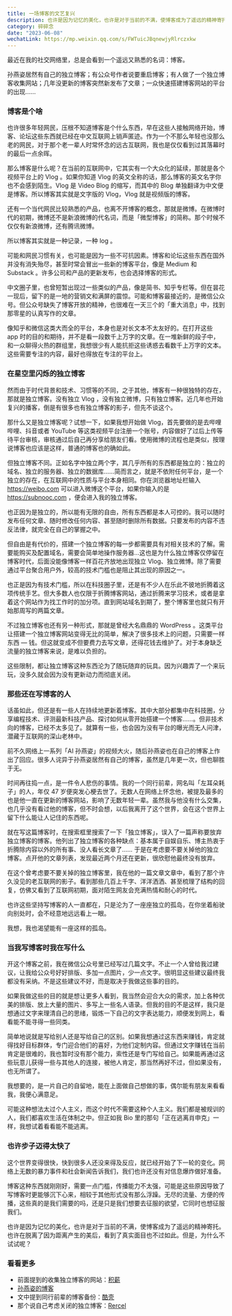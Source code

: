 ```yaml
---
title: 一场博客的文艺复兴
description: 也许是因为记忆的美化，也许是对于当前的不满，使博客成为了遥远的精神寄托。也许在脱离了因为距离产生的美后，看到了真实面目也不过如此。但是，为什么不试试呢？
category: 碎碎念
date: "2023-06-08"
wechatLink: https://mp.weixin.qq.com/s/FWTuicJBqnewjyRlrczxkw
---
```


最近在我的社交网络里，总是会看到一个遥远又熟悉的名词：博客。

孙燕姿居然有自己的独立博客；有公众号作者说要重启博客；有人做了一个独立博客收集网站；几年没更新的博客突然新发布了文章；一众快速搭建博客网站的平台的出现……

### 博客是个啥

也许很多年轻网民，压根不知道博客是个什么东西，早在这些人接触网络开始，博客、论坛这些东西就已经在中文互联网上销声匿迹。作为一个不那么年轻也没那么老的网民，对于那个老一辈人时常怀念的远古互联网，我也是仅仅看到过其落幕时的最后一点余晖。

那么博客是什么呢？在当前的互联网中，它其实有一个大众化的延续，那就是各个视频平台上的 Vlog 。如果你知道 Vlog 的英文全称的话，那么博客的英文名字你也不会感到陌生。Vlog 是 Video Blog 的缩写，而其中的 Blog 单独翻译为中文便是博客。所以博客其实就是文字版的 Vlog，Vlog 就是视频版的博客。

还有一个当代网民比较熟悉的产品，也离不开博客的概念，那就是微博。在微博时代的初期，微博还不是新浪微博的代名词，而是「微型博客」的简称。那个时候不仅仅有新浪微博，还有腾讯微博。

所以博客其实就是一种记录，一种 log 。

可能和网民习惯有关，也可能是因为一些不可抗因素。博客和论坛这些东西在国外并没有消失殆尽，甚至时常会冒出一些新的博客平台，像是 Medium 和 Substack 。许多公司和产品的更新发布，也会选择博客的形式。

中文圈子里，也曾短暂出现过一些类似的产品，像是简书、知乎专栏等。但在昙花一现后，留下的是一地的营销文和满屏的震惊。可能和博客最接近的，是微信公众号。但公众号缺失了博客开放的精神，也很难在一天三个的「重大消息」中，找到那零星的认真写作的文章。

像知乎和微信这类大而全的平台，本身也是对长文本不太友好的。在打开这些 app 时的目的和期待，并不是看一段数千上万字的文章。在一堆新鲜的段子中，和一众聊得火热的群组里，我想很少有人能抗拒这些诱惑去看数千上万字的文本。这些需要专注的内容，最好也得放在专注的平台上。

### 在星空里闪烁的独立博客

然而由于时代背景和技术、习惯等的不同，之于其他，博客有一种很独特的存在，那就是独立博客。没有独立 Vlog ，没有独立微博，只有独立博客。近几年也开始复兴的播客，倒是有很多也有独立博客的影子，但先不谈这个。

那什么又是独立博客呢？试想一下，如果我想开始做 Vlog，首先要做的是去哔哩哔哩、抖音或者 YouTube 等这类视频平台注册一个账号，内容做好了过后上传等待平台审核，审核通过后自己再分享给朋友们看。使用微博的流程也是类似，按理说博客也应该是这样，普通的博客也的确如此。

但独立博客不同。正如名字中独立两个字，其几乎所有的东西都是独立的：独立的域名、独立的服务器、独立的数据库……简而言之，就是不依附任何平台，是一个独立的存在，在互联网中的性质与平台本身相同。你在浏览器地址栏输入 https://weibo.com 可以进入微博这个平台，如果你输入的是 https://subnooc.com ，便会进入我的独立博客。

也正因为是独立的，所以能有无限的自由，所有东西都是本人可控的。我可以随时发布任何文章、随时修改任何内容、甚至随时删除所有数据。只要发布的内容不违反法律，就完全在自己的掌握之中。

但自由是有代价的，搭建一个独立博客的每一步都需要具有对相关技术的了解。需要能购买及配置域名，需要会简单地操作服务器…这也是为什么独立博客仅停留在博客时代，后面没能像博客一样百花齐放地出现独立 Vlog、独立微博。除了需要通过平台聚合用户外，较高的技术门槛也是阻止其出现的原因之一。

也正是因为有技术门槛，所以在科技圈子里，还是有不少人在乐此不彼地折腾着这项传统手艺。但大多数人也仅限于折腾博客网站，通过折腾来学习技术，或者是拿着这个网站作为找工作时的加分项。直到网站域名到期了，整个博客里也就只有开始那周写的两篇文章。

不过独立博客也还有另一种形式，那就是曾经大名鼎鼎的 WordPress 。这类平台让搭建一个独立博客网站变得无比的简单，解决了很多技术上的问题，只需要一样东西 — 钱。但这就变成不但要费力去写文章，还得花钱去维护了。对于本身缺乏流量的独立博客来说，是难以负担的。

这些限制，都让独立博客这种东西沦为了随玩随弃的玩具。因为兴趣弄了一个来玩玩，没多久就会因为没有更新动力而彻底关闭。

### 那些还在写博客的人

话虽如此，但还是有一些人在持续地更新着博客。其中大部分都集中在科技圈，分享编程技术、评测最新科技产品、探讨如何从零开始搭建一个博客……。但非技术向的博客，已经不太多见了。就算有一些，也会因为没有平台的曝光而无人问津，潜藏于互联网的深山老林中。

前不久网络上一系列「AI 孙燕姿」的视频大火，随后孙燕姿也在自己的博客上作出了回应。很多人诧异于孙燕姿居然有自己的博客，虽然是几年更一次，但也聊胜于无。

时间再往捣一点，是一件令人悲伤的事情。我的一个同行前辈，网名叫「左耳朵耗子」的人，年仅 47 岁便突发心梗去世了。无数人在网络上怀念他，被提及最多的也是他一直在更新的博客网站，影响了无数年轻一辈。虽然我与他没有什么交集，也几乎没有看过他的博客，但不时会想，以后我离开了这个世界，会在这个世界上留下什么能让人记住的东西呢。

就在写这篇博客时，在搜索框里搜索了一下「独立博客」，误入了一篇声称要放弃独立博客的博客。他列出了独立博客的各种缺点：基本属于自娱自乐、博主热衷于折腾除内容以外的所有事、没人看长文章了…… 于是在考虑要不要关掉他的独立博客。点开他的文章列表，发现最近两个月还在更新，很欣慰他最终没有放弃。

在这个曾考虑要不要关掉的独立博客里，我在他的一篇文章文章中，看到了那个许久没见的老互联网的影子。看到那些几百上千字、洋洋洒洒、甚至梳理了结构的回复，仿佛又看到了互联网初期，面对陌生网友会充满热情和耐心的时代。

也许这些坚持写博客的人一直都在，只是沦为了一座座独立的孤岛，在你坐着船驶向别处时，会不经意地远远看上一眼。

我想，我也渴望能有一座这样的孤岛。

### 当我写博客时我在写什么

开这个博客之前，我在微信公众号里已经写过几篇文字。不止一个人曾给我过建议，让我给公众号好好排版、多加一点图片，少一点文字。很明显这些建议最终我都没有采纳。不是这些建议不好，而是取决于我做这些事的目的。

如果我做这些的目的就是想让更多人看到，我当然会迎合大众的需求，加上各种优美的排版、放上大量的图片、多写上一些名人语录。但我的目的不是这样，我只是想通过文字来理清自己的思绪，锻炼一下自己的文字表达能力，顺便发到网上，看看能不能寻得一些同类。

简单地说就是写给别人还是写给自己的区别。如果我想通过这东西来赚钱，肯定就得找好目标群体，专门迎合他们的喜好，为他们定制内容。但通过文字赚钱在当前肯定是很难的，我也暂时没有那个能力，索性还是专门写给自己。如果能再通过这些玩意儿获得一些与其他人的连接，被他人肯定，那当然再好不过，但如果没有，也无所谓了。

我想要的，是一片自己的自留地，能在上面做自己想做的事，偶尔能有朋友来看看我，我便心满意足。

可能这种想法太过个人主义，而这个时代不需要这种个人主义。我们都是被规训的人，我们都喜欢生活在体制之中。但正如我 Bio 里的那句「正在逃离肖申克」一样，我想试着看看能不能逃离。

### 也许步子迈得太快了

这个世界变得很快，快到很多人还没来得及反应，就已经开始了下一轮的变化。网络上无数的暴力事件和社会新闻告诉我们，我们也许还没有对信息爆炸做好准备。

博客这种东西就刚刚好，需要一点门槛，传播能力不太强，可能是这些原因导致了写博客时更能够沉下心来，相较于其他形式没有那么浮躁。无尽的流量、方便的传播，这些真的是我们需要的吗，还是只是我们想要去征服的欲望，它同时也想征服我们。

也许是因为记忆的美化，也许是对于当前的不满，使博客成为了遥远的精神寄托。也许在脱离了因为距离产生的美后，看到了真实面目也不过如此。但是，为什么不试试呢？

### 看看更多

- 前面提到的收集独立博客的网站：[积薪](https://firewood.news)
- [孙燕姿的博客](https://www.makemusic.sg/new-blog/)
- 文中提到同行前辈的博客备份：[酷壳](https://coolshell.org)
- 那个说自己考虑关闭的独立博客：[Rercel](https://rercel.com)

